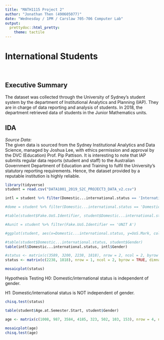 ---
title: "MATH1115 Project 2"
author: "Jonathan Then (490605077)"
date: "Wednesday / 1PM / Carslaw 705-706 Computer Lab"
output: 
  prettydoc::html_pretty:
    theme: tactile
---

# International Students

<br>

## Executive Summary
The dataset was collected through the University of Sydney's student system by the department of Institutional Analytics and Planning (IAP). They are in charge of data reporting and analysis of students. In 2018, the department retrieved data of students in the Junior Mathematics units.

## IDA
*Source Data:*  
The given data is sourced from the Sydney Institutional Analytics and Data Science, managed by Joshua Lee, with ethics permission and approval by the DVC (Education) Prof. Pip Pattison. It is interesting to note that IAP submits regular data reports (student and staff) to the Australian Government Department of Education and Training to fulfil the University's statutory reporting requirements. Hence, the dataset provided by a reputable institution is highly reliable.
```{r, echo=FALSE, message=FALSE, warning=FALSE}
library(tidyverse)
student = read.csv("DATA1001_2019_S2C_PROJECT3_DATA_v2.csv")
```

```{r}
intl = student %>% filter(Domestic...international.status == 'International')

#dome = student %>% filter(Domestic...international.status == 'Domestic')

#table(student$Fake.UoS.Identifier, student$Domestic...international.status)

#Aunit = student %>% filter(Fake.UoS.Identifier == 'UNIT A')

#ggplot(student, aes(x=Domestic...international.status, y=UoS.Mark, colour=Gender)) + geom_boxplot()
```

```{r}
#table(student$Domestic...international.status, student$Gender)
table(intl$Domestic...international.status, intl$Gender)

#status <- matrix(c(3589, 3200, 2238, 1818), nrow = 2, ncol = 2, byrow = TRUE, dimnames = list(c("Domestic", International"), c("Male", "Female")))
status <- matrix(c(2238, 1818), nrow = 1, ncol = 2, byrow = TRUE, dimnames = list(c("International"), c("Male", "Female")))

mosaicplot(status)
```
Hypothesis Testing
H0: Domestic/international status is independent of gender.

H1: Domestic/international status is NOT independent of gender.

```{r}
chisq.test(status)
```

```{r}
table(student$Age.at.Semester.Start, student$Gender)

age <- matrix(c(1008, 987, 3584, 4185, 323, 502, 103, 153), nrow = 4, ncol = 2, byrow = TRUE, dimnames = list(c("18 and under", "19-21", "22-25", "Over 25"), c("Female", "Male")))

mosaicplot(age)
chisq.test(age)
```
